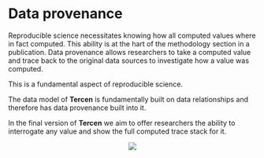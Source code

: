 # Data provenance {#data-provenance}
Reproducible science necessitates knowing how all computed values where in fact computed. This ability is at the hart of the methodology section in a publication.
Data provenance allows researchers to take a computed value and trace back to the original data sources to investigate how a value was computed.

This is a fundamental aspect of reproducible science.

The data model of __Tercen__ is fundamentally built on data relationships and therefore has data provenance built into it. 

In the final version of __Tercen__ we aim to offer researchers the ability to interrogate any value and show the full computed trace stack for it.

<center>![](images\database.png)</center>
